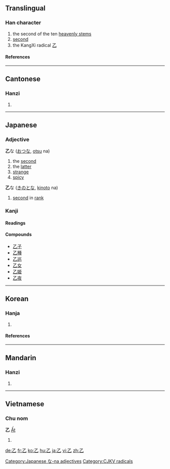 ==Translingual==

{{stroke order|type=animate}}

===Han character===
{{Han char|rn=5|rad=乙|as=00|sn=1|four=1771<sub>0</sub>|canj=弓山 (NU)}}
# the second of the ten [[w:Heavenly Stems|heavenly stems]]
# [[second]]
# the KangXi radical [[Index:Chinese radical/乙|乙]]

====References====
{{Han ref|kx=0083.150|dkj=00161|dj=0167.070|hdz=10047.040|uh=4E59|ud=20057|bh=A441|bd=42049}}

----

==Cantonese==

===Hanzi===
{{yue-hanzi|jyut=|y=yut6}}
# {{defn|Cantonese}}

----

==Japanese==

===Adjective===
[[Category:Japanese な-na adjectives]]
'''乙'''な ([[おつ]]な, [[otsu]] na)
# the [[second]]
# the [[latter]]
# [[strange]]
# [[spicy]]

'''乙'''な ([[きのと]]な, [[kinoto]] na)
# [[second]] in [[rank]]

===Kanji===
{{ja-kanji|grade=c|rs=乙00}}

====Readings====
{{ja-readings|on=[[おつ]] (otsu)|kun=[[きのと]] (kinoto), [[おと]] (oto)}}

====Compounds====
*[[乙子]]
*[[乙種]]
*[[乙巡]]
*[[乙女]]
*[[乙姫]]
*[[乙夜]]

----

==Korean==

===Hanja===
{{ko-hanja|hangeul=을|rv=eul|mr=ŭl|eumhun=새|ehrv=sae|ehmr=sae|ehy=}}
# {{defn|Korean}}
[[Category:CJKV radicals]]
====References====
{{Hanja ref|nav=10977}}
----

==Mandarin==

===Hanzi===
{{cmn-hanzi|pin=[[niè]] ([[nie4]]), [[yǐ]] ([[yi3]])|wg=nieh<sup>4</sup>, i<sup>3</sup>}}
# {{defn|Mandarin}}

----

==Vietnamese==

===Chu nom===
'''乙''' [[Ất]]
# {{defn|Vietnamese}}


[[de:乙]]
[[fr:乙]]
[[ko:乙]]
[[hu:乙]]
[[ja:乙]]
[[vi:乙]]
[[zh:乙]]